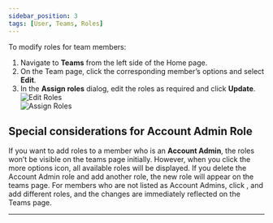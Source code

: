 ```yaml
---
sidebar_position: 3
tags: [User, Teams, Roles]
---
```


To modify roles for team members:

1. Navigate to **Teams** from the left side of the Home page.  
2. On the Team page, click the corresponding member’s options and select **Edit**.  
3. In the **Assign roles** dialog, edit the roles as required and click **Update**.  
   <img src="/img/att_202_for_220692503.png" alt="Edit Roles" />  
   <img src="/img/att_237_for_220692503.png" alt="Assign Roles" />

## Special considerations for Account Admin Role

If you want to add roles to a member who is an **Account Admin**, the roles won’t be visible on the teams page initially. However, when you click the more options icon, all available roles will be displayed.
If you delete the Account Admin role and add another role, the new role will appear on the teams page.
For members who are not listed as Account Admins, click , and add different roles, and the changes are immediately reflected on the Teams page.

---
